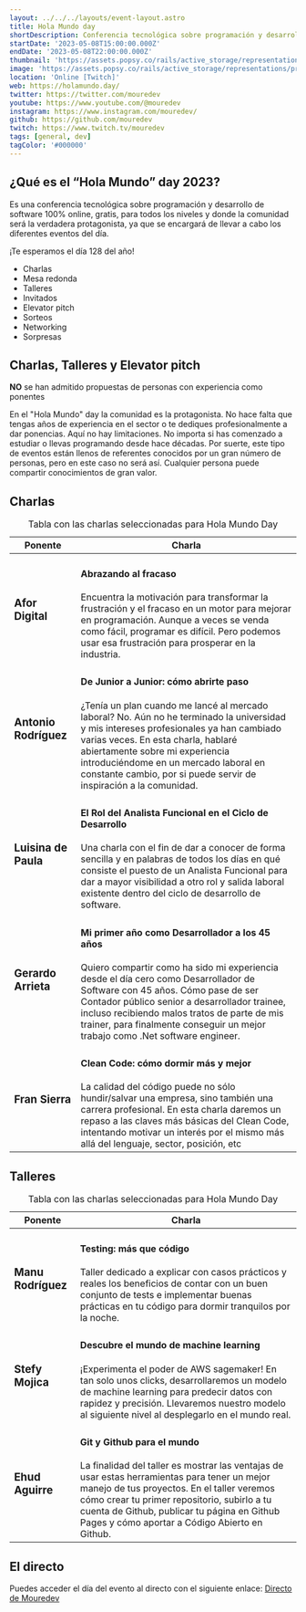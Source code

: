 ```yaml
---
layout: ../../../layouts/event-layout.astro
title: Hola Mundo day
shortDescription: Conferencia tecnológica sobre programación y desarrollo de software 100% online, gratis, para todos los niveles y donde la comunidad será la verdadera protagonista, ya que se encargará de llevar a cabo los diferentes eventos del día. Charlas, talleres, networking, sorteos y más...
startDate: '2023-05-08T15:00:00.000Z'
endDate: '2023-05-08T22:00:00.000Z'
thumbnail: 'https://assets.popsy.co/rails/active_storage/representations/proxy/eyJfcmFpbHMiOnsibWVzc2FnZSI6IkJBaHBBaFNaIiwiZXhwIjpudWxsLCJwdXIiOiJibG9iX2lkIn19--7590f06b6dc8c5acf5433e84dc56b6067737466d/eyJfcmFpbHMiOnsibWVzc2FnZSI6IkJBaDdCem9MWm05eWJXRjBTU0lJYW5CbkJqb0dSVlE2RTNKbGMybDZaVjkwYjE5bWFXeHNXd2RwQXJBRWFRSjJBZz09IiwiZXhwIjpudWxsLCJwdXIiOiJ2YXJpYXRpb24ifX0=--db37a49cd10aab388205187d56d67a17a5bb8cf8/redes.jpg'
image: 'https://assets.popsy.co/rails/active_storage/representations/proxy/eyJfcmFpbHMiOnsibWVzc2FnZSI6IkJBaHBBaFNaIiwiZXhwIjpudWxsLCJwdXIiOiJibG9iX2lkIn19--7590f06b6dc8c5acf5433e84dc56b6067737466d/eyJfcmFpbHMiOnsibWVzc2FnZSI6IkJBaDdCem9MWm05eWJXRjBTU0lJYW5CbkJqb0dSVlE2RTNKbGMybDZaVjkwYjE5bWFXeHNXd2RwQXJBRWFRSjJBZz09IiwiZXhwIjpudWxsLCJwdXIiOiJ2YXJpYXRpb24ifX0=--db37a49cd10aab388205187d56d67a17a5bb8cf8/redes.jpg'
location: 'Online [Twitch]'
web: https://holamundo.day/
twitter: https://twitter.com/mouredev
youtube: https://www.youtube.com/@mouredev
instagram: https://www.instagram.com/mouredev/
github: https://github.com/mouredev
twitch: https://www.twitch.tv/mouredev
tags: [general, dev]
tagColor: '#000000'
---
```


## ¿Qué es el “Hola Mundo” day 2023?

Es una conferencia tecnológica sobre programación y desarrollo de software 100% online, gratis, para todos los niveles y donde la comunidad será la verdadera protagonista, ya que se encargará de llevar a cabo los diferentes eventos del día.

¡Te esperamos el día 128 del año!

- Charlas
- Mesa redonda
- Talleres
- Invitados
- Elevator pitch
- Sorteos
- Networking
- Sorpresas

## Charlas, Talleres y Elevator pitch

**NO** se han admitido propuestas de personas con experiencia como ponentes

En el "Hola Mundo" day la comunidad es la protagonista. No hace falta que tengas años de experiencia en el sector o te dediques profesionalmente a dar ponencias. Aquí no hay limitaciones. No importa si has comenzado a estudiar o llevas programando desde hace décadas.
Por suerte, este tipo de eventos están llenos de referentes conocidos por un gran número de personas, pero en este caso no será así. Cualquier persona puede compartir conocimientos de gran valor.

## Charlas

<table id="speakers">
  <caption class="hidden">Tabla con las charlas seleccionadas para Hola Mundo Day</caption>
  <thead>
    <tr>
      <th scope="col" id="speaker">
        Ponente
      </th>
      <th scope="col" id="talk">
        Charla
      </th>
    </tr>
  </thead>
  <tbody>
    <tr>
      <td headers="speaker">
        <h3>Afor Digital</h3>
      </td>
      <td headers="talk">
        <h4>Abrazando al fracaso</h4>
        <span>
          Encuentra la motivación para transformar la frustración y el fracaso en un motor para mejorar en programación.
          Aunque a veces se venda como fácil, programar es difícil. Pero podemos usar esa frustración para prosperar en
          la industria.
        </span>
      </td>
    </tr>
    <tr>
      <td headers="speaker">
        <h3>Antonio Rodríguez</h3>
      </td>
      <td headers="talk">
        <h4>De Junior a Junior: cómo abrirte paso</h4>
        <span>
          ¿Tenía un plan cuando me lancé al mercado laboral? No. Aún no he terminado la universidad y mis intereses
          profesionales ya han cambiado varias veces. En esta charla, hablaré abiertamente sobre mi experiencia
          introduciéndome en un mercado laboral en constante cambio, por si puede servir de inspiración a la comunidad.
        </span>
      </td>
    </tr>
    <tr>
      <td headers="speaker">
        <h3>Luisina de Paula</h3>
      </td>
      <td headers="talk">
        <h4>El Rol del Analista Funcional en el Ciclo de Desarrollo</h4>
        <span>
          Una charla con el fin de dar a conocer de forma sencilla y en palabras de todos los días en qué consiste el
          puesto de un Analista Funcional para dar a mayor visibilidad a otro rol y salida laboral existente dentro del
          ciclo de desarrollo de software.
        </span>
      </td>
    </tr>
    <tr>
      <td headers="speaker">
        <h3>Gerardo Arrieta</h3>
      </td>
      <td headers="talk">
        <h4>Mi primer año como Desarrollador a los 45 años</h4>
        <span>
          Quiero compartir como ha sido mi experiencia desde el día cero como Desarrollador de Software con 45 años.
          Cómo pase de ser Contador público senior a desarrollador trainee, incluso recibiendo malos tratos de parte de
          mis trainer, para finalmente conseguir un mejor trabajo como .Net software engineer.
        </span>
      </td>
    </tr>
    <tr>
      <td headers="speaker">
        <h3>Fran Sierra</h3>
      </td>
      <td headers="talk">
        <h4>Clean Code: cómo dormir más y mejor</h4>
        <span>
          La calidad del código puede no sólo hundir/salvar una empresa, sino también una carrera profesional. En esta
          charla daremos un repaso a las claves más básicas del Clean Code, intentando motivar un interés por el mismo
          más allá del lenguaje, sector, posición, etc
        </span>
      </td>
    </tr>
  </tbody>
</table>

## Talleres

<table id="speakers">
  <caption class="hidden">Tabla con las charlas seleccionadas para Hola Mundo Day</caption>
  <thead>
    <tr>
      <th scope="col" id="speaker">
        Ponente
      </th>
      <th scope="col" id="talk">
        Charla
      </th>
    </tr>
  </thead>
  <tbody>
    <tr>
      <td headers="speaker">
        <h3>Manu Rodríguez</h3>
      </td>
      <td headers="talk">
        <h4>Testing: más que código</h4>
        <span>
          Taller dedicado a explicar con casos prácticos y reales los beneficios de contar con un buen conjunto de tests
          e implementar buenas prácticas en tu código para dormir tranquilos por la noche.
        </span>
      </td>
    </tr>
    <tr>
      <td headers="speaker">
        <h3>Stefy Mojica</h3>
      </td>
      <td headers="talk">
        <h4>Descubre el mundo de machine learning</h4>
        <span>
          ¡Experimenta el poder de AWS sagemaker! En tan solo unos clicks, desarrollaremos un modelo de machine learning
          para predecir datos con rapidez y precisión. Llevaremos nuestro modelo al siguiente nivel al desplegarlo en el
          mundo real.
        </span>
      </td>
    </tr>
    <tr>
      <td headers="speaker">
        <h3>Ehud Aguirre</h3>
      </td>
      <td headers="talk">
        <h4>Git y Github para el mundo</h4>
        <span>
          La finalidad del taller es mostrar las ventajas de usar estas herramientas para tener un mejor manejo de tus
          proyectos. En el taller veremos cómo crear tu primer repositorio, subirlo a tu cuenta de Github, publicar tu
          página en Github Pages y cómo aportar a Código Abierto en Github.
        </span>
      </td>
    </tr>
  </tbody>
</table>

## El directo

Puedes acceder el día del evento al directo con el siguiente enlace: <a href="https://www.twitch.tv/mouredev" target="_blank" aria-label="Directo de Mouredev dónde se retransmite el evento" rel="nofollow noreferrer">Directo de Mouredev</a>
